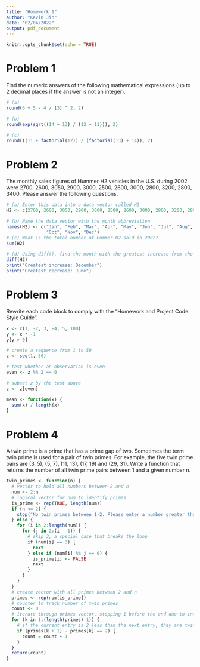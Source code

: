```yaml
---
title: "Homework 1"
author: "Kevin Jin"
date: "02/04/2022"
output: pdf_document
---
```


```r
knitr::opts_chunk$set(echo = TRUE)
```

# Problem 1
Find the numeric answers of the following mathematical expressions (up to 2
decimal places if the answer is not an integer).
```r
# (a)
round(6 + 5 - 4 / (3) ^ 2, 2)

# (b)
round(exp(sqrt((14 + 13) / (12 + 11))), 2)

# (c)
round(((11 + factorial(12)) / (factorial(13) + 14)), 2)
```

# Problem 2
The monthly sales figures of Hummer H2 vehicles in the U.S. during 2002 were 
2700, 2600, 3050, 2900, 3000, 2500, 2600, 3000, 2800, 3200, 2800, 3400. 
Please answer the following questions.
```r
# (a) Enter this data into a data vector called H2
H2 <- c(2700, 2600, 3050, 2900, 3000, 2500, 2600, 3000, 2800, 3200, 2800, 3400)

# (b) Name the data vector with the month abbreviation
names(H2) <- c("Jan", "Feb", "Mar", "Apr", "May", "Jun", "Jul", "Aug", "Sep", 
               "Oct", "Nov", "Dec")
# (c) What is the total number of Hummer H2 sold in 2002?
sum(H2)

# (d) Using diff(), find the month with the greatest increase from the previous month, and the month with the greatest decrease from the previous month
diff(H2)
print("Greatest increase: December")
print("Greatest decrease: June")
```

# Problem 3
Rewrite each code block to comply with the “Homework and Project Code 
Style Guide”.
```r
x <- c(1, -2, 3, -4, 5, 100)
y <- x * -1
y[y > 0]
```

```r
# create a sequence from 1 to 50
z <- seq(1, 50)

# test whether an observation is even
even <- z %% 2 == 0

# subset z by the test above
z <- z[even]
```

```r
mean <- function(x) {
  sum(x) / length(x)
}
```

# Problem 4
A twin prime is a prime that has a prime gap of two. Sometimes the term 
twin prime is used for a pair of twin primes. For example, the five twin prime 
pairs are (3, 5), (5, 7), (11, 13), (17, 19) and (29, 31). Write a function 
that returns the number of all twin prime pairs between 1 and a given number n.
```r
twin_primes <- function(n) {
  # vector to hold all numbers between 2 and n
  num <- 2:n 
  # logical vector for num to identify primes
  is_prime <- rep(TRUE, length(num)) 
  if (n <= 2) {
    stop("No twin primes between 1-2. Please enter a number greater than 2.")
  } else {
    for (i in 2:length(num)) {
      for (j in 2:(i - 1)) { 
        # skip 3, a special case that breaks the loop
        if (num[i] == 3) { 
          next
        } else if (num[i] %% j == 0) {
          is_prime[i] <- FALSE 
          next
        }
      }
    }
  }
  # create vector with all primes between 2 and n
  primes <- rep(num[is_prime])  
  # counter to track number of twin primes
  count <- 0
  # iterate through primes vector, stopping 1 before the end due to indexing
  for (k in 1:(length(primes)-1)) {
    # if the current entry is 2 less than the next entry, they are twin primes
    if (primes[k + 1] - primes[k] == 2) {
      count = count + 1
    }
  }
  return(count)
}
```
